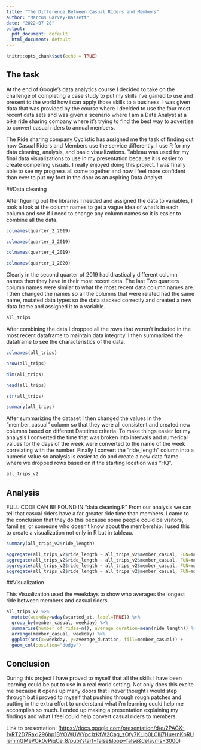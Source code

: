 ```yaml
---
title: "The Difference Between Casual Riders and Members"
author: "Marcus Garvey-Bassett"
date: "2022-07-28"
output:
  pdf_document: default
  html_document: default
---
```


```r
knitr::opts_chunk$set(echo = TRUE)

```

## The task

At the end of Google's data analytics course I decided to take on the challenge of completing a case study to put my skills I've gained to use and present to the world how i can apply those skills to a business. I was given data that was provided by the course where I decided to use the four most recent data sets and was given a scenario where I am a Data Analyst at a bike ride sharing company where it's trying to find the best way to advertise to convert casual riders to annual members.

The Ride sharing company Cyclistic has assigned me the task of finding out how Casual Riders and Members use the service differently. I use R for my data cleaning, analysis, and basic visualizations. Tableau was used for my final data visualizations to use in my presentation because it is easier to create compelling visuals. I really enjoyed doing this project. I was finally able to see my progress all come together and now I feel more confident than ever to put my foot in the door as an aspiring Data Analyst.

##Data cleaning

After figuring out the libraries I needed and assigned the data to variables, I took a look at the column names to get a vague idea of what's in each column and see if i need to change any column names so it is easier to combine all the data.

```r
colnames(quarter_2_2019)

```

```r
colnames(quarter_3_2019)

```

```r
colnames(quarter_4_2019)

```

```r
colnames(quarter_1_2020)

```

Clearly in the second quarter of 2019 had drastically different column names then they have in their most recent data. The last Two quarters column names were similar to what the most recent data column names are. I then changed the names so all the columns that were related had the same name, mutated data types so the data stacked correctly and created a new data frame and assigned it to a variable.

```r
all_trips
```

After combining the data I dropped all the rows that weren't included in the most recent dataframe to maintain data integrity. I then summarized the dataframe to see the characteristics of the data.

```r
colnames(all_trips)
```

```r
nrow(all_trips)
```

```r
dim(all_trips)
```

```r
head(all_trips)
```

```r
str(all_trips)
```

```r
summary(all_trips)
```

After summarizing the dataset I then changed the values in the "member_casual" column so that they were all consistent and created new columns based on different Datetime criteria. To make things easier for my analysis I converted the time that was broken into intervals and numerical values for the days of the week were converted to the name of the week correlating with the number. Finally I convert the "ride_length" column into a numeric value so analysis is easier to do and create a new data frame where we dropped rows based on if the starting location was "HQ".

```r
all_trips_v2
```

## Analysis

FULL CODE CAN BE FOUND IN "data cleaning.R" From our analysis we can tell that casual riders have a far greater ride time than members. I came to the conclusion that they do this because some people could be visitors, families, or someone who doesn't know about the membership. I used this to create a visualization not only in R but in tableau.

```r
summary(all_trips_v2$ride_length)

aggregate(all_trips_v2$ride_length ~ all_trips_v2$member_casual, FUN=mean)
aggregate(all_trips_v2$ride_length ~ all_trips_v2$member_casual, FUN=median)
aggregate(all_trips_v2$ride_length ~ all_trips_v2$member_casual, FUN=max)
aggregate(all_trips_v2$ride_length ~ all_trips_v2$member_casual, FUN=min)
```

##Visualization

This Visualization used the weekdays to show who averages the longest ride between members and casual riders.

```r
all_trips_v2 %>% 
  mutate(weekday=wday(started_at, label=TRUE)) %>% 
  group_by(member_casual, weekday) %>% 
  summarise(number_of_rides=n(), average_duration=mean(ride_length)) %>% 
  arrange(member_casual, weekday) %>% 
  ggplot(aes(x=weekday, y=average_duration, fill=member_casual)) +
  geom_col(position="dodge")
```

## Conclusion

During this project I have proved to myself that all the skills I have been learning could be put to use in a real world setting. Not only does this excite me because it opens up many doors that i never thought i would step through but i proved to myself that pushing through rough patches and putting in the extra effort to understand what i'm learning could help me accomplish so much. I ended up making a presentation explaining my findings and what I feel could help convert casual riders to members.

Link to presentation: (<https://docs.google.com/presentation/d/e/2PACX-1vRT2D7Raxl296hp1BYOWUWYpc1zKfW2Cag_zOfy7KLip0LCIIj7HuernKpRUlemmGMePOk0vPiqCe_8/pub?start=false&loop=false&delayms=3000>)
